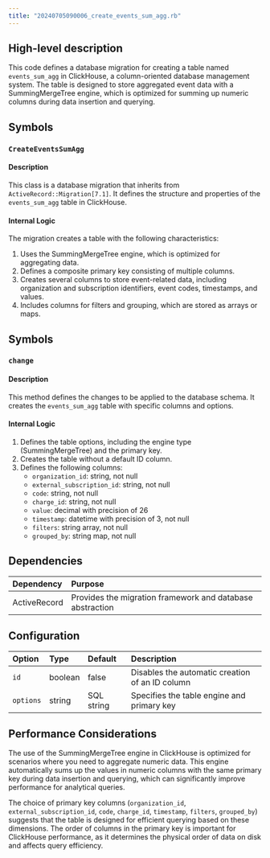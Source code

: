 ```yaml
---
title: "20240705090006_create_events_sum_agg.rb"
---
```


## High-level description
This code defines a database migration for creating a table named `events_sum_agg` in ClickHouse, a column-oriented database management system. The table is designed to store aggregated event data with a SummingMergeTree engine, which is optimized for summing up numeric columns during data insertion and querying.

## Symbols

### `CreateEventsSumAgg`
#### Description
This class is a database migration that inherits from `ActiveRecord::Migration[7.1]`. It defines the structure and properties of the `events_sum_agg` table in ClickHouse.

#### Internal Logic
The migration creates a table with the following characteristics:
1. Uses the SummingMergeTree engine, which is optimized for aggregating data.
2. Defines a composite primary key consisting of multiple columns.
3. Creates several columns to store event-related data, including organization and subscription identifiers, event codes, timestamps, and values.
4. Includes columns for filters and grouping, which are stored as arrays or maps.

## Symbols

### `change`
#### Description
This method defines the changes to be applied to the database schema. It creates the `events_sum_agg` table with specific columns and options.

#### Internal Logic
1. Defines the table options, including the engine type (SummingMergeTree) and the primary key.
2. Creates the table without a default ID column.
3. Defines the following columns:
   - `organization_id`: string, not null
   - `external_subscription_id`: string, not null
   - `code`: string, not null
   - `charge_id`: string, not null
   - `value`: decimal with precision of 26
   - `timestamp`: datetime with precision of 3, not null
   - `filters`: string array, not null
   - `grouped_by`: string map, not null

## Dependencies
| Dependency | Purpose |
|:-----------|:--------|
| ActiveRecord | Provides the migration framework and database abstraction |

## Configuration
| Option | Type | Default | Description |
|:-------|:-----|:--------|:------------|
| `id` | boolean | false | Disables the automatic creation of an ID column |
| `options` | string | SQL string | Specifies the table engine and primary key |

## Performance Considerations
The use of the SummingMergeTree engine in ClickHouse is optimized for scenarios where you need to aggregate numeric data. This engine automatically sums up the values in numeric columns with the same primary key during data insertion and querying, which can significantly improve performance for analytical queries.

The choice of primary key columns (`organization_id`, `external_subscription_id`, `code`, `charge_id`, `timestamp`, `filters`, `grouped_by`) suggests that the table is designed for efficient querying based on these dimensions. The order of columns in the primary key is important for ClickHouse performance, as it determines the physical order of data on disk and affects query efficiency.